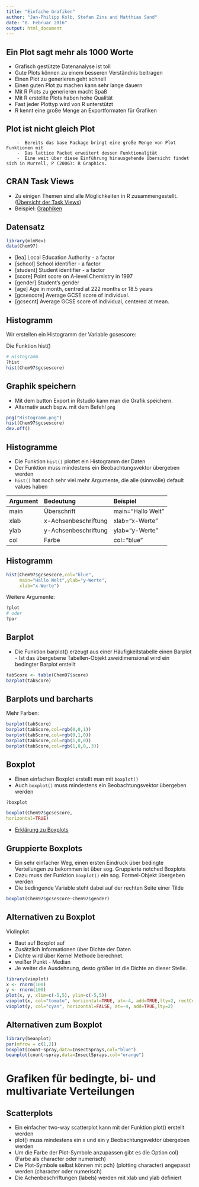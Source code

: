 ```yaml
---
title: "Einfache Grafiken"
author: "Jan-Philipp Kolb, Stefan Zins and Matthias Sand"
date: "8. Februar 2016"
output: html_document
---
```


## Ein Plot sagt mehr als 1000 Worte

-  Grafisch gestützte Datenanalyse ist toll
-  Gute Plots können zu einem besseren Verständnis beitragen
-  Einen Plot zu generieren geht schnell
-  Einen guten Plot zu machen kann sehr lange dauern
-  Mit R Plots zu generieren macht Spaß
-  Mit R erstellte Plots haben hohe Qualität
-  Fast jeder Plottyp wird von R unterstützt
-  R kennt eine große Menge an Exportformaten für Grafiken
		
## Plot ist nicht gleich Plot

		-  Bereits das base Package bringt eine große Menge von Plot Funktionen mit
		-  Das lattice Packet erweitert dessen Funktionalität
		-  Eine weit über diese Einführung hinausgehende Übersicht findet sich in Murrell, P (2006): R Graphics.

## CRAN Task Views		
		
-  Zu einigen Themen sind alle Möglichkeiten in R zusammengestellt. ([Übersicht der Task Views](https://cran.r-project.org/web/views/))
-  Beispiel: [Graphiken](https://cran.r-project.org/web/views/Graphics.html)


## Datensatz

```r
library(mlmRev)
data(Chem97)
```

- [lea] Local Education Authority - a factor
- [school] School identifier - a factor
- [student] Student identifier - a factor
- [score] Point score on A-level Chemistry in 1997
- [gender] Student's gender
- [age] Age in month, centred at 222 months or 18.5 years
- [gcsescore] Average GCSE score of individual.
- [gcsecnt] Average GCSE score of individual, centered at mean.


## Histogramm

Wir erstellen ein Histogramm der Variable gcsescore:

Die Funktion hist()

```r
# Histogramm
?hist
hist(Chem97$gcsescore)
```


## Graphik speichern

- Mit dem button Export in Rstudio kann man die Grafik speichern.
- Alternativ auch bspw. mit dem Befehl `png`

```r
png("Histogramm.png")
hist(Chem97$gcsescore)
dev.off()
```

## Histogramme

-  Die Funktion `hist()` plottet ein Histogramm der Daten
-  Der Funktion muss mindestens ein Beobachtungsvektor übergeben werden
- `hist()` hat noch sehr viel mehr Argumente, die alle (sinnvolle) default values haben


|Argument |Bedeutung            |Beispiel          |
|:--------|:--------------------|:-----------------|
|main     |Überschrift          |main="Hallo Welt" |
|xlab     |x-Achsenbeschriftung |xlab="x-Werte"    |
|ylab     |y-Achsenbeschriftung |ylab="y-Werte"    |
|col      |Farbe                |col="blue"        |

## Histogramm

```r
hist(Chem97$gcsescore,col="blue",
     main="Hallo Welt",ylab="y-Werte",
     xlab="x-Werte")
```

Weitere Argumente:

```r
?plot
# oder
?par
```

## Barplot

-	 Die Funktion barplot() erzeugt aus einer Häufigkeitstabelle einen Barplot
	-  Ist das übergebene Tabellen-Objekt zweidimensional wird ein bedingter Barplot erstellt

```r
tabScore <- table(Chem97$score)
barplot(tabScore)

```

## Barplots und barcharts

Mehr Farben:

```r
barplot(tabScore)
barplot(tabScore,col=rgb(0,0,1))
barplot(tabScore,col=rgb(0,1,0))
barplot(tabScore,col=rgb(1,0,0))
barplot(tabScore,col=rgb(1,0,0,.3))
```

## Boxplot

-  Einen einfachen Boxplot erstellt man mit `boxplot()`
-  Auch `boxplot()` muss mindestens ein Beobachtungsvektor übergeben werden

```r
?boxplot

boxplot(Chem97$gcsescore,
horizontal=TRUE)
```

- [Erklärung zu Boxplots](http://edoc.hu-berlin.de/dissertationen/gruenwald-andreas-2005-01-17/HTML/chapter2.html)

## Gruppierte Boxplots

-  Ein sehr einfacher Weg, einen ersten Eindruck über bedingte Verteilungen zu bekommen ist über sog. Gruppierte notched Boxplots
-  Dazu muss der Funktion `boxplot()` ein sog. Formel-Objekt übergeben werden
-  Die bedingende Variable steht dabei auf der rechten Seite einer Tilde

```r
boxplot(Chem97$gcsescore~Chem97$gender)
```

## Alternativen zu Boxplot

Violinplot 

-  Baut auf Boxplot auf 
-  Zusätzlich Informationen über Dichte der Daten 
-  Dichte wird über Kernel Methode berechnet.
-  weißer Punkt - Median
-  Je weiter die Ausdehnung, desto größer ist die Dichte an dieser Stelle. 


```r
library(vioplot)
x <- rnorm(100)
y <- rnorm(100)
plot(x, y, xlim=c(-5,5), ylim=c(-5,5))
vioplot(x, col="tomato", horizontal=TRUE, at=-4, add=TRUE,lty=2, rectCol="gray")
vioplot(y, col="cyan", horizontal=FALSE, at=-4, add=TRUE,lty=2)
```

## Alternativen zum Boxplot

```r
library(beanplot)
par(mfrow = c(1,2))
boxplot(count~spray,data=InsectSprays,col="blue")
beanplot(count~spray,data=InsectSprays,col="orange")
```

# Grafiken für bedingte, bi- und multivariate Verteilungen

## Scatterplots

- Ein einfacher two-way scatterplot kann mit der Funktion plot() erstellt werden
-  plot() muss mindestens ein x und ein y Beobachtungsvektor übergeben werden
-  Um die Farbe der Plot-Symbole anzupassen gibt es die Option col} (Farbe als character oder numerisch)
-  Die Plot-Symbole selbst können mit pch} (plotting character) angepasst werden (character oder numerisch)
-  Die Achenbeschriftungen (labels) werden mit xlab und ylab definiert
